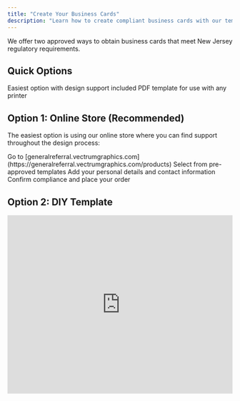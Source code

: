 ```yaml
---
title: "Create Your Business Cards"
description: "Learn how to create compliant business cards with our templates and approved vendors"
---
```


We offer two approved ways to obtain business cards that meet New Jersey regulatory requirements.

## Quick Options

<CardGroup cols={2}>
  <Card title="Online Store" icon="shopping-cart" href="https://generalreferral.vectrumgraphics.com/products">
    Easiest option with design support included
  </Card>
  <Card title="DIY Template" icon="download" href="https://www.generalreferral.com/s/TEMPLATE-GR_Business_Card_fillable.pdf">
    PDF template for use with any printer
  </Card>
</CardGroup>

## Option 1: Online Store (Recommended)

The easiest option is using our online store where you can find support throughout the design process:

<Steps>
  <Step title="Visit Our Store">
    Go to [generalreferral.vectrumgraphics.com](https://generalreferral.vectrumgraphics.com/products)
  </Step>
  <Step title="Choose Your Design">
    Select from pre-approved templates
  </Step>
  <Step title="Customize Information">
    Add your personal details and contact information
  </Step>
  <Step title="Review & Order">
    Confirm compliance and place your order
  </Step>
</Steps>

## Option 2: DIY Template

<Frame>
  <iframe width="100%" height="400" src="https://www.youtube.com/embed/C3nSoH_UZUw?&wmode=opaque" frameborder="0" allowfullscreen />
</Frame>

We provide a [PDF template](https://www.generalreferral.com/s/TEMPLATE-GR_Business_Card_fillable.pdf) that you can use with the printer of your choice. The video above walks through using this template with Vistaprint.

### Using the Template

<Tabs>
  <Tab title="Download & Fill">
    1. Download the [fillable PDF template](https://www.generalreferral.com/s/TEMPLATE-GR_Business_Card_fillable.pdf)
    2. Open in Adobe Reader or similar PDF editor
    3. Fill in your personal information
    4. Save the completed template
  </Tab>
  <Tab title="Upload to Printer">
    1. Visit your preferred online printer (Vistaprint, etc.)
    2. Choose "Upload Your Design" option
    3. Upload your completed template
    4. Review proof carefully before ordering
  </Tab>
  <Tab title="Verify Compliance">
    Before printing, ensure:

    - "Referral Agent" designation is visible
    - General Referral branding is present
    - Contact information is accurate
    - Design meets NJ requirements
  </Tab>
</Tabs>

## Compliance Requirements

<Warning>
  **NJ Legal Requirement:** According to New Jersey Real Estate License Act regulations, business cards must indicate that you are a referral agent.
</Warning>

### Required Elements

<AccordionGroup>
  <Accordion title="Referral Agent Designation">
    Must use one of these phrases:

    - "Referral Agent"
    - "Referral Associate"

    This designation must be clearly visible on the card.
  </Accordion>
  <Accordion title="Brokerage Information">
    Include:

    - General Referral company name
    - Your name as licensed agent
    - Contact information (phone, email)
    - General Referral branding elements
  </Accordion>
  <Accordion title="Professional Appearance">
    Maintain:

    - Clean, professional design
    - Readable fonts and sizing
    - Consistent branding
    - High-quality printing
  </Accordion>
</AccordionGroup>

## Design Best Practices

<Tabs>
  <Tab title="Information Hierarchy">
    ### Essential Information Order

    1. Your name (prominent)
    2. "Referral Agent" designation
    3. Contact phone number
    4. Email address
    5. General Referral branding
  </Tab>
  <Tab title="Visual Guidelines">
    ### Design Elements

    - Use General Referral brand colors
    - Maintain consistent font styles
    - Ensure adequate white space
    - Include professional photo (optional)
    - Keep design clean and uncluttered
  </Tab>
  <Tab title="Contact Information">
    ### What to Include

    - Primary phone number
    - Professional email address
    - Website (if applicable)
    - Social media handles (optional)
    - QR code for contact info (optional)
  </Tab>
</Tabs>

## Common Mistakes to Avoid

<AccordionGroup>
  <Accordion title="Missing Required Designation">
    **Problem:** Forgetting to include "Referral Agent" or "Referral Associate"

    **Solution:** Always double-check that the designation is clearly visible before printing
  </Accordion>
  <Accordion title="Misleading Services">
    **Problem:** Implying you provide full-service real estate activities

    **Solution:** Keep messaging focused on referral services only
  </Accordion>
  <Accordion title="Poor Quality Printing">
    **Problem:** Using low-quality paper or printing that looks unprofessional

    **Solution:** Invest in quality cardstock and professional printing
  </Accordion>
</AccordionGroup>

## Resources

<CardGroup cols={2}>
  <Card title="Online Store" icon="store" href="https://generalreferral.vectrumgraphics.com/products">
    Professional templates with support
  </Card>
  <Card title="PDF Template" icon="file-pdf" href="https://www.generalreferral.com/s/TEMPLATE-GR_Business_Card_fillable.pdf">
    DIY fillable template
  </Card>
</CardGroup>

## Need Help?

<Info>
  **Questions about compliance or design?** Contact our support team for guidance on creating compliant business cards that represent your referral business professionally.
</Info>